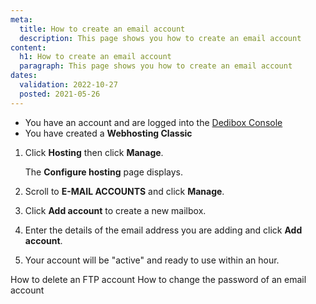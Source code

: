 ```yaml
---
meta:
  title: How to create an email account
  description: This page shows you how to create an email account
content:
  h1: How to create an email account
  paragraph: This page shows you how to create an email account
dates:
  validation: 2022-10-27
  posted: 2021-05-26
---
```


<Message type="requirement">

  - You have an account and are logged into the [Dedibox Console](https://console.online.net)
  - You have created a **Webhosting Classic**

</Message>

1. Click **Hosting** then click **Manage**. 

    <Lightbox src="scaleway_webhostingc_manage.webp" alt="" />

    The **Configure hosting** page displays.

2. Scroll to **E-MAIL ACCOUNTS** and click **Manage**.

    <Lightbox src="scaleway_manage_email.webp" alt="" />

3. Click **Add account** to create a new mailbox.

    <Lightbox src="scaleway_add_email.webp" alt="" />

4. Enter the details of the email address you are adding and click **Add account**.

5. Your account will be "active" and ready to use within an hour.

<Navigation title="See Also">
  <PreviousButton to="/webhosting/classic/how-to/delete-ftp-account/">How to delete an FTP account</PreviousButton>
  <NextButton to="/webhosting/classic/how-to/change-email-account-password/">How to change the password of an email account</NextButton>
</Navigation> 
